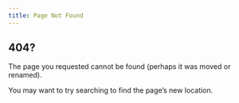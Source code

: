 ```yaml
---
title: Page Not Found
---
```


::: callout-warning
## 404?

The page you requested cannot be found (perhaps it was moved or renamed).

You may want to try searching to find the page's new location.
:::
